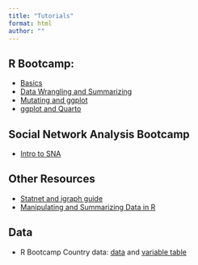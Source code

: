```yaml
---
title: "Tutorials"
format: html
author: ""
---
```


## R Bootcamp:
- [Basics](workshops/r_bootcamp/day_1.qmd)
- [Data Wrangling and Summarizing](workshops/r_bootcamp/day_2.qmd)
- [Mutating and ggplot](workshops/r_bootcamp/day_3.qmd)
- [ggplot and Quarto](workshops/r_bootcamp/day_4.qmd)

## Social Network Analysis Bootcamp
- [Intro to SNA](workshops/sna/day_1.qmd)

## Other Resources 

- [Statnet and igraph guide](pages/statnet_igraph.qmd)
- [Manipulating and Summarizing Data in R](workshops/individual/wrangling_summarizing.qmd)

## Data
- R Bootcamp Country data: [data](workshops/r_bootcamp/images/country_data.csv) and [variable table](workshops/r_bootcamp/country_data.qmd)